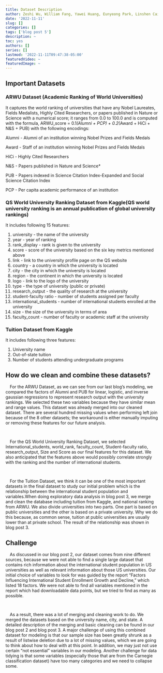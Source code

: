 ```yaml
---
title: Dataset Description
author: Zeshi Wu, William Fang, Yawei Huang, Eunyeong Park, Linshen Cai
date: '2022-11-11'
slug: []
categories: []
tags: ['blog post 5']
description: ~
toc: yes
authors: []
series: []
lastmod: '2022-11-11T09:47:38-05:00'
featuredVideo: ~
featuredImage: ~
---
```


## Important Datasets

### ARWU Dataset (Academic Ranking of World Universities) 
It captures the world ranking of universities that have any Nobel Laureates, Fields Medalists, Highly Cited Researchers, or papers published in Nature or Science with a numerical score; it ranges from 0.0 to 100.0 and is computed with the formula, ARWU_score = 0.1*(Alumni + PCP) + 0.2*(Award + HiCi + N&S + PUB) with the following encodings:

Alumni - Alumni of an institution winning Nobel Prizes and Fields Medals

Award - Staff of an institution winning Nobel Prizes and Fields Medals

HiCi - Highly Cited Researchers

N&S - Papers published in Nature and Science*

PUB - Papers indexed in Science Citation Index-Expanded and Social Science Citation Index

PCP - Per capita academic performance of an institution

### QS World University Ranking Dataset from Kaggle(QS world university ranking is an annual publication of global university rankings)
It includes following 15 features:

1. university - the name of the university
2. year - year of ranking
3. rank_display - rank is given to the university
4. score - score of the university based on the six key metrics mentioned above
5. link - link to the university profile page on the QS website
6. country - a country in which the university is located
7. city - the city in which the university is located
8. region - the continent in which the university is located
9. logo - link to the logo of the university
10. type - the type of university (public or private)
11. research_output - the quality of research at the university
12. student-faculty ratio - number of students assigned per faculty
13. international_students - number of international students enrolled at the university
14. size - the size of the university in terms of area
15. faculty_count - number of faculty or academic staff at the university

### Tuition Dataset from Kaggle
It includes following three features:

1. University name
2. Out-of-state tuition
3. Number of students attending undergraduate programs

## How do we clean and combine these datasets?

&emsp;For the ARWU Dataset, as we can see from our last blog’s modeling, we compared the factors of Alumni and PUB for linear, logistic, and inverse gaussian regressions to represent research output with the university rankings. We selected these two variables because they have similar mean and range values. This dataset was already merged into our cleaned dataset. There are several hundred missing values when performing left join because of the 8 other datasets; the workaround is either manually imputing or removing these features for our future analysis. 

<br>

&emsp;For the QS World University Ranking Dataset, we selected International_students, world_rank, faculty_count, Student-faculty ratio, research_output, Size and Score as our final features for this dataset. We also anticipated that the features above would possibly correlate strongly with the ranking and the number of international students.

<br>

&emsp;For the Tuition Dataset, we think it can be one of the most important datasets in the final dataset to study our initial problem which is the relationship between the international student population and variables.When doing exploratory data analysis in blog post 3, we merge and clean the database including tuition from Kaggle, and national ranking from ARWU.
We also divide universities into two parts. One part is based on public universities and the other is based on a private university. Why we do this because, as common sense, tuition at public universities are usually lower than at private school. The result of the relationship was shown in blog post 3.

## Challenge

&emsp;As discussed in our blog post 2, our dataset comes from nine different sources, because we were not able to find a single large dataset that contains rich information about the international student population in US universities as well as relevant information about those US universities. Our initial choice of variables to look for was guided by the report “Factors Influencing International Student Enrollment Growth and Decline,” which listed 18 factors. We were not able to find all variables mentioned in the report which had downloadable data points, but we tried to find as many as possible.

<br>

&emsp;As a result, there was a lot of merging and cleaning work to do. We merged the datasets based on the university name, city, and state. A detailed description of the merging and basic cleaning can be found in our blog post 2 and blog post 3. A major challenge of using this combined dataset for modeling is that our sample size has been greatly shrunk as a result of listwise deletion due to a lot of missing values, which we are going to think about how to deal with at this point. In addition, we may just not use certain “not essential” variables in our modeling. Another challenge for data tidying is that some variables (especially those that are from the Carnegie classification dataset)  have too many categories and we need to collapse some. 
